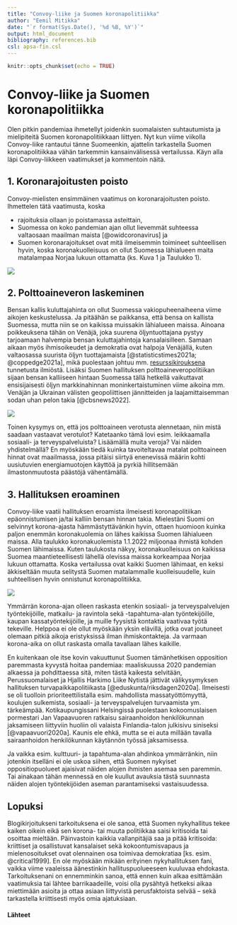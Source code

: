 ```yaml
---
title: "Convoy-liike ja Suomen koronapolitiikka"
author: "Eemil Mitikka"
date: "`r format(Sys.Date(), '%d %B, %Y')`"
output: html_document
bibliography: references.bib
csl: apsa-fin.csl
---
```


```r
knitr::opts_chunk$set(echo = TRUE)
```

# Convoy-liike ja Suomen koronapolitiikka

Olen pitkin pandemiaa ihmetellyt joidenkin suomalaisten suhtautumista ja mielipiteitä Suomen koronapolitiikkaan liittyen. Nyt kun viime viikolla Convoy-liike rantautui tänne Suomeenkin, ajattelin tarkastella Suomen koronapolitiikkaa vähän tarkemmin kansainvälisessä vertailussa. Käyn alla läpi Convoy-liikkeen vaatimukset ja kommentoin näitä.

## 1. Koronarajoitusten poisto

Convoy-mielisten ensimmäinen vaatimus on koronarajoitusten poisto. Ihmettelen tätä vaatimusta, koska

-   rajoituksia ollaan jo poistamassa asteittain,
-   Suomessa on koko pandemian ajan ollut lievemmät suhteessa valtaosaan maailman maista [@owidcoronavirus] ja
-   Suomen koronarajoitukset ovat mitä ilmeisemmin toimineet suhteellisen hyvin, koska koronakuolleisuus on ollut Suomessa lähialueen maita matalampaa Norjaa lukuun ottamatta (ks. Kuva 1 ja Taulukko 1).

![](images/korona.png)

## 2. Polttoaineveron laskeminen

Bensan kallis kuluttajahinta on ollut Suomessa vakiopuheenaiheena viime aikojen keskustelussa. Ja pitäähän se paikkansa, että bensa on kallista Suomessa, mutta niin se on kaikissa muissakin lähialueen maissa. Ainoana poikkeuksena tähän on Venäjä, joka suurena öljyntuottajana pystyy tarjoamaan halvempia bensan kuluttajahintoja kansalaisilleen. Samaan aikaan myös ihmisoikeudet ja demokratia ovat halpoja Venäjällä, kuten valtaosassa suurista öljyn tuottajamaista [@statisticstimes2021a; @coppedge2021a], mikä puolestaan johtuu mm. [resurssikirouksena](https://fi.wikipedia.org/wiki/Luonnonvarojen_kirous) tunnetusta ilmiöstä. Lisäksi Suomen hallituksen polttoaineveropolitiikan sijaan bensan kalliiseen hintaan Suomessa tällä hetkellä vaikuttavat ensisijaisesti öljyn markkinahinnan moninkertaistuminen viime aikoina mm. Venäjän ja Ukrainan välisten geopoliittisen jännitteiden ja laajamittaisemman sodan uhan pelon takia [@cbsnews2022].

![](images/bensa_vs_demokratia.png)

Toinen kysymys on, että jos polttoaineen verotusta alennetaan, niin mistä saadaan vastaavat verotulot? Katetaanko tämä lovi esim. leikkaamalla sosiaali- ja terveyspalveluista? Lisäämällä muita veroja? Vai näiden yhdistelmällä? En myöskään tiedä kuinka tavoiteltavaa matalat polttoaineen hinnat ovat maailmassa, jossa pitäisi siirtyä enenevissä määrin kohti uusiutuvien energiamuotojen käyttöä ja pyrkiä hillitsemään ilmastonmuutosta päästöjä vähentämällä.

## 3. Hallituksen eroaminen

Convoy-liike vaatii hallituksen eroamista ilmeisesti koronapolitiikan epäonnistumisen ja/tai kalliin bensan hinnan takia. Mielestäni Suomi on selvinnyt korona-ajasta hämmästyttävänkin hyvin, ottaen huomioon kuinka paljon enemmän koronakuolemia on lähes kaikissa Suomen lähialueen maissa. Alla taulukko koronakuolemista 1.1.2022 miljoonaa ihmistä kohden Suomen lähimaissa. Kuten taulukosta näkyy, koronakuolleisuus on kaikissa Suomea maantieteellisesti lähellä olevissa maissa korkeampaa Norjaa lukuun ottamatta. Koska vertailussa ovat kaikki Suomen lähimaat, en keksi äkkiseltään muuta selitystä Suomen matalammalle kuolleisuudelle, kuin suhteellisen hyvin onnistunut koronapolitiikka.

![](images/kuolleisuus_taulukko.png)

Ymmärrän korona-ajan olleen raskasta etenkin sosiaali- ja terveyspalvelujen työntekijöille, matkailu- ja ravintola sekä -tapahtuma-alan työntekijöille, kaupan kassatyöntekijöille, ja muille fyysistä kontaktia vaativaa työtä tekeville. Helppoa ei ole ollut myöskään yksin elävillä, jotka ovat joutuneet olemaan pitkiä aikoja eristyksissä ilman ihmiskontakteja. Ja varmaan korona-aika on ollut raskasta omalla tavallaan lähes kaikille.

En kuitenkaan ole itse kovin vakuuttunut Suomen tämänhetkisen opposition paremmasta kyvystä hoitaa pandemiaa: maaliskuussa 2020 pandemian alkaessa ja pohdittaessa sitä, miten tästä kaikesta selvitään, Perussuomalaiset ja Hjallis Harkimo Liike Nytistä jättivät välikysymyksen hallituksen turvapaikkapolitiikasta [@eduskunta/riksdagen2020a]. Ilmeisesti se oli tuolloin prioriteettilistalla esim. mahdollista massatyöttömyyttä, koulujen sulkemista, sosiaali- ja terveyspalvelujen turvaamista ym. tärkeämpää. Kotikaupungissani Helsingissä puolestaan kokoomuslaisen pormestari Jan Vapaavuoren ratkaisu sairaanhoidon henkilökunnan jaksamiseen liittyviin huoliin oli valaista Finlandia-talon julkisivu siniseksi [@vapaavuori2020a]. Kaunis ele ehkä, mutta se ei auta millään tavalla sairaanhoidon henkilökunnan käytännön työssä jaksamisessa.

Ja vaikka esim. kulttuuri- ja tapahtuma-alan ahdinkoa ymmärränkin, niin jotenkin itselläni ei ole uskoa siihen, että Suomen nykyiset oppositiopuolueet ajaisivat näiden alojen ihmisten asemaa sen paremmin. Tai ainakaan tähän mennessä en ole kuullut avauksia tästä suunnasta näiden alojen työntekijöiden aseman parantamiseksi vastaisuudessa.

## Lopuksi

Blogikirjoitukseni tarkoituksena ei ole sanoa, että Suomen nykyhallitus tekee kaiken oikein eikä sen korona- tai muuta politiikkaa saisi kritisoida tai osoittaa mieltään. Päinvastoin kaikkia vallanpitäjiä saa ja pitää kritisoida: kriittiset ja osallistuvat kansalaiset sekä kokoontumisvapaus ja mielenosoitukset ovat olennainen osa toimivaa demokratiaa [ks. esim. @critical1999]. En ole myöskään mikään erityinen nykyhallituksen fani, vaikka viime vaaleissa äänestinkin hallituspuolueeseen kuuluvaa ehdokasta. Tarkoituksenani on ennemminkin sanoa, että ennen kuin alkaa esittämään vaatimuksia tai lähtee barrikaadeille, voisi olla pysähtyä hetkeksi aikaa miettimään asioita ja ottaa asiaan liittyvistä perusfaktoista selvää -- sekä tarkastella kriittisesti myös omia ajatuksiaan.

#### Lähteet
